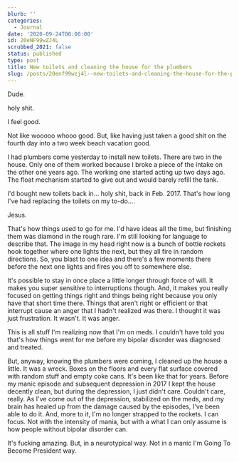 ```yaml
---
blurb: ''
categories:
  - Journal
date: '2020-09-24T00:00:00'
id: 20eNF99wZJ4L
scrubbed_2021: false
status: published
type: post
title: New toilets and cleaning the house for the plumbers
slug: /posts/20enf99wzj4l--new-toilets-and-cleaning-the-house-for-the-plumbers
---
```


Dude.

holy shit.

I feel good. 

Not like wooooo whooo good. But, like having just taken a good shit on the fourth day into a two week beach vacation good. 

I had plumbers come yesterday to install new toilets. There are two  in the house. Only one of them worked because I broke a piece of the intake on the other one years ago. The working one started acting up two days ago. The float mechanism started to give out and would barely refill the tank. 

I'd bought new toilets back in... holy shit, back in Feb. 2017. That's how long I've had replacing the toilets on my to-do.... 

Jesus. 

That's how things used to go for me. I'd have ideas all the time, but finishing them was diamond in the rough rare. I'm still looking for language to describe that. The image in my head right now is a bunch of bottle rockets hook together where one lights the next, but they all fire in random directions. So, you blast to one idea and there's a few moments there before the next one lights and fires you off to somewhere else. 

It's possible to stay in once place a little longer through force of will. It makes you super sensitive to interruptions though. And, it makes you really focused on getting things right and things being right because you only have that short time there. Things that aren't right or efficient or that interrupt cause an anger that I hadn't realized was there. I thought it was just frustration. It wasn't. It was anger.

This is all stuff I'm realizing now that I'm on meds. I couldn't have told you that's how things went for me before my bipolar disorder was diagnosed and treated. 

But, anyway, knowing the plumbers were coming, I cleaned up the house a little. It was a wreck. Boxes on the floors and every flat surface covered with random stuff and empty coke cans. It's been like that for years. Before my manic episode and subsequent depression in 2017 I kept the house decently clean, but during the depression, I just didn't care. Couldn't care, really. As I've come out of the depression, stabilized on the meds, and my brain has healed up from the damage caused by the episodes, I've been able to do it. And, more to it, I'm no longer strapped to the rockets. I can focus. Not with the intensity of mania, but with a what I can only assume is how people without bipolar disorder can.

It's fucking amazing. But, in a neurotypical way. Not in a manic I'm Going To Become President way.

